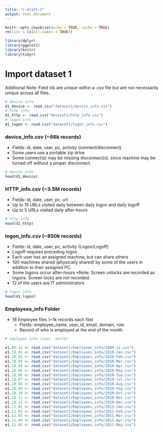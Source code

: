 ```yaml
---
title: "r-draft-1"
output: html_document
---
```


```r
knitr::opts_chunk$set(echo = TRUE, cache = TRUE)
rm(list = ls(all.names = TRUE))
```

```r
library(dplyr)
library(ggplot2)
library(knitr)
library(tidyr)
```

# Import dataset 1

Additional Note:
Field ids are unique within a .csv file but are not necessarily unique across all files.

```r
# device info
d1_device <- read.csv("dataset1/device_info.csv")
# http info
d1_http <- read.csv("dataset1/http_info.csv")
# logon info
d1_logon <- read.csv("dataset1/logon_info.csv")
```



### device_info.csv (~66k records)
* Fields: id, date, user, pc, activity (connect/disconnect)
* Some users use a portable zip drive
* Some connect(s) may be missing disconnect(s), since machine may be turned off without a proper disconnect. 

```r
# device info
head(d1_device)


```



### HTTP_info.csv (~3.5M records)
* Fields: id, date, user, pc, url
* Up to 15 URLs visited daily between daily logon and daily logoff
* Up to 5 URLs visited daily after-hours

```r
# http info
head(d1_http)

```



### logon_info.csv (~850k records)
* Fields: id, date, user, pc, activity (Logon/Logoff)
* Logoff requires preceding logon
* Each user has an assigned machine, but can share others
* 100 machines shared (physically shared) by some of the users in addition to their assigned PC. 
* Some logons occur after-hours 
*Note: Screen unlocks are recorded as logons. Screen locks are not recorded.
* 12 of the users are IT administrators

```r
# logon info
head(d1_logon)


```



### Employees_info Folder
* 18 Employee files (~1k records each file)
  - Fields: employee_name, user_id, email, domain, role
  - Record of who is employed at the end of the month 

```r
# employee info (year, month)

e1.09.12 <- read.csv("dataset1/Employees_info/2009-12.csv")
e1.10.01 <- read.csv("dataset1/Employees_info/2010-Jan.csv")
e1.10.02 <- read.csv("dataset1/Employees_info/2010-Feb.csv")
e1.10.03 <- read.csv("dataset1/Employees_info/2010-Mar.csv")
e1.10.04 <- read.csv("dataset1/Employees_info/2010-Apr.csv")
e1.10.05 <- read.csv("dataset1/Employees_info/2010-May.csv")
e1.10.06 <- read.csv("dataset1/Employees_info/2010-Jun.csv")
e1.10.07 <- read.csv("dataset1/Employees_info/2010-Jul.csv")
e1.10.08 <- read.csv("dataset1/Employees_info/2010-Aug.csv")
e1.10.09 <- read.csv("dataset1/Employees_info/2010-Sep.csv")
e1.10.10 <- read.csv("dataset1/Employees_info/2010-Oct.csv")
e1.10.11 <- read.csv("dataset1/Employees_info/2010-Nov.csv")
e1.10.12 <- read.csv("dataset1/Employees_info/2010-Dec.csv")
e1.11.01 <- read.csv("dataset1/Employees_info/2011-Jan.csv")
e1.11.02 <- read.csv("dataset1/Employees_info/2011-Feb.csv")
e1.11.03 <- read.csv("dataset1/Employees_info/2011-Mar.csv")
e1.11.04 <- read.csv("dataset1/Employees_info/2011-Apr.csv")
e1.11.05 <- read.csv("dataset1/Employees_info/2011-May.csv")
```

```r

```

